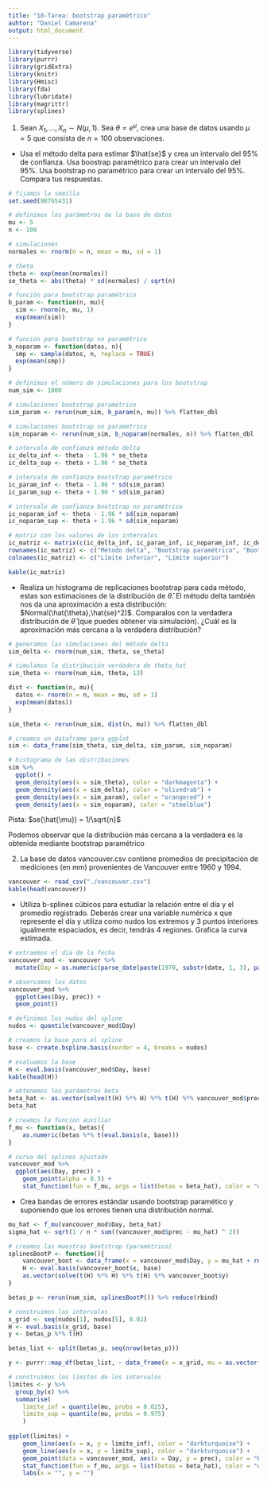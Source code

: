 ```yaml
---
title: "10-Tarea: bootstrap paramétrico"
auhtor: "Daniel Camarena"
output: html_document
---
```

```r
library(tidyverse)
library(purrr)
library(gridExtra)
library(knitr)
library(Hmisc)
library(fda)
library(lubridate)
library(magrittr)
library(splines)
```
1. Sean $X_1,...,X_n \sim N(\mu, 1)$. Sea $\theta = e^{\mu}$, crea una base de 
datos usando $\mu=5$ que consista de $n=100$ observaciones.

* Usa el método delta para estimar $\hat{se}$ y crea un intervalo del 95% de
confianza. Usa boostrap paramétrico para crear un intervalo del 95%. Usa 
bootstrap no paramétrico para crear un intervalo del 95%. Compara tus respuestas.

```r
# fijamos la semilla
set.seed(98765431)

# definimos los parámetros de la base de datos
mu <- 5
n <- 100

# simulaciones
normales <- rnorm(n = n, mean = mu, sd = 1)

# theta 
theta <- exp(mean(normales))
se_theta <- abs(theta) * sd(normales) / sqrt(n)

# función para bootstrap paramétrico
b_param <- function(n, mu){
  sim <- rnorm(n, mu, 1)
  exp(mean(sim))
}

# función para bootstrap no paramétrico
b_noparam <- function(datos, n){
  smp <- sample(datos, n, replace = TRUE)
  exp(mean(smp))
}

# definimos el número de simulaciones para los bootstrap
num_sim <- 1000

# simulaciones bootstrap paramétrico
sim_param <- rerun(num_sim, b_param(n, mu)) %>% flatten_dbl

# simulaciones bootstrap no paramétrico
sim_noparam <- rerun(num_sim, b_noparam(normales, n)) %>% flatten_dbl

# intervalo de confianza método delta
ic_delta_inf <- theta - 1.96 * se_theta
ic_delta_sup <- theta + 1.96 * se_theta

# intervalo de confianza bootstrap paramétrico
ic_param_inf <- theta - 1.96 * sd(sim_param)
ic_param_sup <- theta + 1.96 * sd(sim_param)

# intervalo de confianza bootstrap no paramétrico
ic_noparam_inf <- theta - 1.96 * sd(sim_noparam)
ic_noparam_sup <- theta + 1.96 * sd(sim_noparam)

# matriz con los valores de los intervalos
ic_matriz <- matrix(c(ic_delta_inf, ic_param_inf, ic_noparam_inf, ic_delta_sup, ic_param_sup, ic_noparam_sup), ncol = 2)
rownames(ic_matriz) <- c("Método delta", "Bootstrap paramétrico", "Bootstrap no paramétrico")
colnames(ic_matriz) <- c("Límite inferior", "Límite superior")

kable(ic_matriz)
```


* Realiza un histograma de replicaciones bootstrap para cada método, estas son
estimaciones de la distribución de $\hat{\theta}$. El método delta también nos
da una aproximación a esta distribución: $Normal(\hat{\theta},\hat{se}^2)$. 
Comparalos con la verdadera distribución de $\hat{\theta}$ (que puedes obtener 
vía simulación). ¿Cuál es la aproximación más cercana a la verdadera 
distribución?

```r
# generamos las simulaciones del método delta
sim_delta <- rnorm(num_sim, theta, se_theta)

# simulamos la distribución verdadera de theta_hat
sim_theta <- rnorm(num_sim, theta, 13)

dist <- function(n, mu){
  datos <- rnorm(n = n, mean = mu, sd = 1)
  exp(mean(datos))
}

sim_theta <- rerun(num_sim, dist(n, mu)) %>% flatten_dbl

# creamos un dataframe para ggplot
sim <- data_frame(sim_theta, sim_delta, sim_param, sim_noparam)

# histograma de las distribuciones
sim %>% 
  ggplot() +
  geom_density(aes(x = sim_theta), color = "darkmagenta") + 
  geom_density(aes(x = sim_delta), color = "olivedrab") +
  geom_density(aes(x = sim_param), color = "orangered") +
  geom_density(aes(x = sim_noparam), color = "steelblue")

```

Pista: $se(\hat{\mu}) = 1/\sqrt{n}$


Podemos observar que la distribución más cercana a la verdadera es la obtenida mediante bootstrap paramétrico

2. La base de datos vancouver.csv contiene promedios de precipitación de 
mediciones (en mm) provenientes de Vancouver entre 1960 y 1994.
```r
vancouver <- read_csv("./vancouver.csv")
kable(head(vancouver))
```

* Utiliza b-splines cúbicos para estudiar la relación entre el día y el 
promedio registrado. Deberás crear una variable numérica x que represente el día
y utiliza como nudos los extremos y 3 puntos interiores igualmente espaciados, 
es decir, tendrás 4 regiones. Grafica la curva estimada.

```r
# extraemos el dia de la fecha
vancouver_mod <- vancouver %>% 
  mutate(Day = as.numeric(parse_date(paste(1970, substr(date, 1, 3), parse_number(date), sep = "-"), format = "%Y-%b-%d")))

# observamos los datos
vancouver_mod %>% 
  ggplot(aes(Day, prec)) +
  geom_point()

# definimos los nudos del spline
nudos <- quantile(vancouver_mod$Day)

# creamos la base para el spline
base <- create.bspline.basis(norder = 4, breaks = nudos)

# evaluamos la base
H <- eval.basis(vancouver_mod$Day, base)
kable(head(H))

# obtenemos los parámetros beta
beta_hat <- as.vector(solve(t(H) %*% H) %*% t(H) %*% vancouver_mod$prec)
beta_hat

# creamos la función auxiliar
f_mu <- function(x, betas){
    as.numeric(betas %*% t(eval.basis(x, base)))
}

# curva del splines ajustado
vancouver_mod %>% 
  ggplot(aes(Day, prec)) +
    geom_point(alpha = 0.5) + 
    stat_function(fun = f_mu, args = list(betas = beta_hat), color = "orangered")
```

* Crea bandas de errores estándar usando bootstrap paramético y suponiendo que 
los errores tienen una distribución normal.

```r
mu_hat <- f_mu(vancouver_mod$Day, beta_hat)
sigma_hat <- sqrt(1 / n * sum((vancouver_mod$prec - mu_hat) ^ 2))

# creamos las muestras bootstrap (paramétrico)
splinesBootP <- function(){
    vancouver_boot <- data_frame(x = vancouver_mod$Day, y = mu_hat + rnorm(n, 0, sigma_hat))
    H <- eval.basis(vancouver_boot$x, base)
    as.vector(solve(t(H) %*% H) %*% t(H) %*% vancouver_boot$y)
}

betas_p <- rerun(num_sim, splinesBootP()) %>% reduce(rbind)

# construimos los intervalos
x_grid <- seq(nudos[1], nudos[5], 0.02)
H <- eval.basis(x_grid, base)
y <- betas_p %*% t(H)

betas_list <- split(betas_p, seq(nrow(betas_p)))

y <- purrr::map_df(betas_list, ~ data_frame(x = x_grid, mu = as.vector(. %*% t(H))))

# construimos los límites de los intervalos
limites <- y %>% 
  group_by(x) %>% 
  summarise(
    limite_inf = quantile(mu, probs = 0.025), 
    limite_sup = quantile(mu, probs = 0.975)
    )
  
ggplot(limites) + 
    geom_line(aes(x = x, y = limite_inf), color = "darkturquoise") +
    geom_line(aes(x = x, y = limite_sup), color = "darkturquoise") +
    geom_point(data = vancouver_mod, aes(x = Day, y = prec), color = "black", alpha = 0.5) + 
    stat_function(fun = f_mu, args = list(betas = beta_hat), color = "orangered") +
    labs(x = "", y = "")

```
